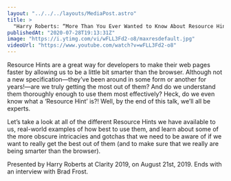 ```yaml
---
layout: "../../../layouts/MediaPost.astro"
title: >
  "Harry Roberts: “More Than You Ever Wanted to Know About Resource Hints” — Clarity 2019"
publishedAt: "2020-07-28T19:13:31Z"
image: "https://i.ytimg.com/vi/wFLL3Fd2-o8/maxresdefault.jpg"
videoUrl: "https://www.youtube.com/watch?v=wFLL3Fd2-o8"
---
```


Resource Hints are a great way for developers to make their web pages faster by allowing us to be a little bit smarter than the browser. Although not a new specification—they’ve been around in some form or another for years!—are we truly getting the most out of them? And do we understand them thoroughly enough to use them most effectively? Heck, do we even know what a ‘Resource Hint’ is?! Well, by the end of this talk, we’ll all be experts.

Let’s take a look at all of the different Resource Hints we have available to us, real-world examples of how best to use them, and learn about some of the more obscure intricacies and gotchas that we need to be aware of if we want to really get the best out of them (and to make sure that we really are being smarter than the browser).

Presented by Harry Roberts at Clarity 2019, on August 21st, 2019. Ends with an interview with Brad Frost.
